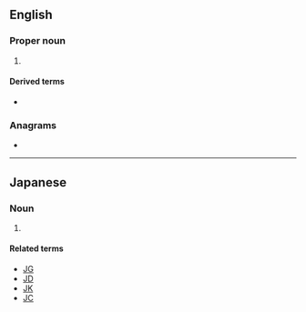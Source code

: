 {{also|js|Js|j's|j/s|J's}}
==English==

===Proper noun===
{{en-proper noun}}

# {{initialism of|en|JavaScript}}

====Derived terms====
* {{l|en|WinJS}}

===Anagrams===
* {{anagrams|en|a=js|S.J.|SJ}}

----

==Japanese==

===Noun===
{{ja-noun|ジェー%エス}}

# {{initialism of|ja|女子小学生|tr=joshi shōgakusei|t=female primary school student}}

====Related terms====
* [[JG]]
* [[JD]]
* [[JK]]
* [[JC]]